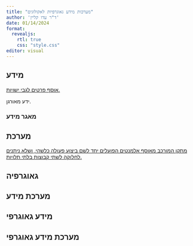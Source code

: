 ```yaml
---
title: "מערכות מידע גאוגרפיות לאקולוגים"
author: 'ד"ר עדו קליין'
date: 01/14/2024
format:
  revealjs:
    rtl: true
    css: "style.css"
editor: visual
---
```


## מידע

[אוסף פרטים לגבי ישויות.](https://he.wiktionary.org/wiki/%D7%9E%D7%99%D7%93%D7%A2)

ידע מאורגן.

### מאגר מידע

## מערכת

[מתקן המורכב מאוסף אלמנטים הפועלים יחד לשם ביצוע פעולה כלשהי, ושלא ניתנים לחלוקה לשתי קבוצות בלתי תלויות.](https://he.wiktionary.org/wiki/%D7%9E%D7%A2%D7%A8%D7%9B%D7%AA)

## גאוגרפיה

## מערכת מידע

## מידע גאוגרפי

## מערכת מידע גאוגרפי